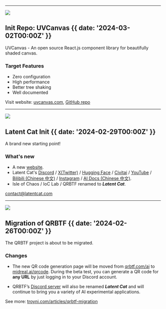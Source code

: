 

---

![](@/images/uvcanvas.jpg)

## Init Repo: UVCanvas {{ date: '2024-03-02T00:00Z' }}

UVCanvas - An open source React.js component library for beautifully shaded canvas.

### <SparkleIcon /> Target Features

- Zero configuration
- High performance
- Better tree shaking
- Well documented

Visit website: [uvcanvas.com](https://uvcanvas.com), [GitHub repo](https://github.com/latentcat/uvcanvas)

---

![](@/images/latentcat.jpg)

## Latent Cat Init {{ date: '2024-02-29T00:00Z' }}

A brand new starting point!

### <SparkleIcon /> What's new

- A new [website](https://latentcat.com).
- Latent Cat's [Discord](https://discord.gg/V9CNuqYfte) / [X(Twitter)](https://twitter.com/latent_cat) / [Hugging Face](https://huggingface.co/ioclab) / [Civitai](https://civitai.com/user/LatentCat) / [YouTube](https://www.youtube.com/channel/UCJ5coKDjw7Z0rrMSDajRESA) / [Bilibili (Chinese 中文)](https://space.bilibili.com/3546638018676750/) / [Instagram](https://www.instagram.com/latent.cat/) / [AI Docs (Chinese 中文)](https://aigc.latentcat.com).
- Isle of Chaos / IoC Lab / QRBTF renamed to **_Latent Cat_**.

contact@latentcat.com

---

![](@/images/qrbtf-midreal.jpg)

## Migration of QRBTF {{ date: '2024-02-26T00:00Z' }}

The QRBTF project is about to be migrated.

### <SparkleIcon /> Changes

- The new QR code generation page will be moved from [qrbtf.com/ai](https://qrbtf.com/ai) to [midreal.ai/qrcode](https://midreal.ai/qrcode). During the beta test, you can generate a QR code for **any URL** by just logging in to your Discord account.

- QRBTF’s [Discord server](https://discord.gg/V9CNuqYfte) will also be renamed **_Latent Cat_** and will continue to bring you a variety of AI experimental applications.

See more: [troyni.com/articles/qrbtf-migration](https://troyni.com/articles/qrbtf-migration)
